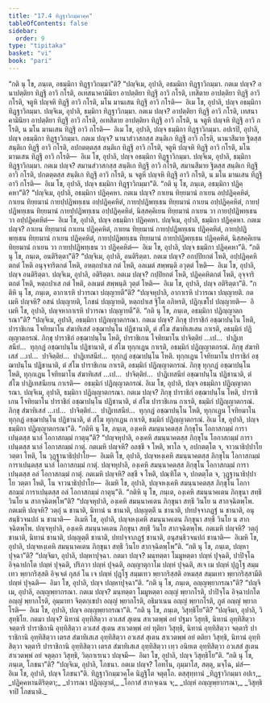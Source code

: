 ```yaml
---
title: "17.4 ทิฏฺฐาวิกมฺมวคฺค"
tableOfContents: false
sidebar:
  order: 9
type: "tipitaka"
basket: "vi"
book: "pari"
---
```



<DynamicBreadcrumb />

<Division number="425" book="pari">

<Paragraph number="1992" book="pari">
“กติ นุ โข, ภนฺเต, อธมฺมิกา ทิฏฺฐาวิกมฺมา”ติ?
</Paragraph>

<Paragraph number="1993" book="pari">
“ปญฺจิเม, อุปาลิ, อธมฺมิกา ทิฏฺฐาวิกมฺมา. กตเม ปญฺจ? อนาปตฺติยา ทิฏฺฐึ อาวิ กโรติ, อเทสนาคามินิยา อาปตฺติยา ทิฏฺฐึ อาวิ กโรติ, เทสิตาย อาปตฺติยา ทิฏฺฐึ อาวิ กโรติ, จตูหิ ปญฺจหิ ทิฏฺฐึ อาวิ กโรติ, มโน มานเสน ทิฏฺฐึ อาวิ กโรติ—  อิเม โข, อุปาลิ, ปญฺจ อธมฺมิกา ทิฏฺฐาวิกมฺมา.
</Paragraph>

<Paragraph number="1994" book="pari">
ปญฺจิเม, อุปาลิ, ธมฺมิกา ทิฏฺฐาวิกมฺมา. กตเม ปญฺจ? อาปตฺติยา ทิฏฺฐึ อาวิ กโรติ, เทสนาคามินิยา อาปตฺติยา ทิฏฺฐึ อาวิ กโรติ, อเทสิตาย อาปตฺติยา ทิฏฺฐึ อาวิ กโรติ, น จตูหิ ปญฺจหิ ทิฏฺฐึ อาวิ กโรติ, น มโน มานเสน ทิฏฺฐึ อาวิ กโรติ—  อิเม โข, อุปาลิ, ปญฺจ ธมฺมิกา ทิฏฺฐาวิกมฺมา.
</Paragraph>

<Paragraph number="1995" book="pari">
อปเรปิ, อุปาลิ, ปญฺจ อธมฺมิกา ทิฏฺฐาวิกมฺมา. กตเม ปญฺจ? นานาสํวาสกสฺส สนฺติเก ทิฏฺฐึ อาวิ กโรติ, นานาสีมาย ฐิตสฺส สนฺติเก ทิฏฺฐึ อาวิ กโรติ, อปกตตฺตสฺส สนฺติเก ทิฏฺฐึ อาวิ กโรติ, จตูหิ ปญฺจหิ ทิฏฺฐึ อาวิ กโรติ, มโน มานเสน ทิฏฺฐึ อาวิ กโรติ—  อิเม โข, อุปาลิ, ปญฺจ อธมฺมิกา ทิฏฺฐาวิกมฺมา.
</Paragraph>

<Paragraph number="1996" book="pari">
ปญฺจิเม, อุปาลิ, ธมฺมิกา ทิฏฺฐาวิกมฺมา. กตเม ปญฺจ? สมานสํวาสกสฺส สนฺติเก ทิฏฺฐึ อาวิ กโรติ, สมานสีมาย ฐิตสฺส สนฺติเก ทิฏฺฐึ อาวิ กโรติ, ปกตตฺตสฺส สนฺติเก ทิฏฺฐึ อาวิ กโรติ, น จตูหิ ปญฺจหิ ทิฏฺฐึ อาวิ กโรติ, น มโน มานเสน ทิฏฺฐึ อาวิ กโรติ—  อิเม โข, อุปาลิ, ปญฺจ ธมฺมิกา ทิฏฺฐาวิกมฺมา”ติ.
</Paragraph>

</Division>
<Division number="426" book="pari">

<Paragraph number="1997" book="pari">
“กติ นุ โข, ภนฺเต, อธมฺมิกา ปฏิคฺคหา”ติ?
</Paragraph>

<Paragraph number="1998" book="pari">
“ปญฺจิเม, อุปาลิ, อธมฺมิกา ปฏิคฺคหา. กตเม ปญฺจ? กาเยน ทิยฺยมานํ กาเยน อปฺปฏิคฺคหิตํ, กาเยน ทิยฺยมานํ กายปฺปฏิพทฺเธน อปฺปฏิคฺคหิตํ, กายปฺปฏิพทฺเธน ทิยฺยมานํ กาเยน อปฺปฏิคฺคหิตํ, กายปฺปฏิพทฺเธน ทิยฺยมานํ กายปฺปฏิพทฺเธน อปฺปฏิคฺคหิตํ, นิสฺสคฺคิเยน ทิยฺยมานํ กาเยน วา กายปฺปฏิพทฺเธน วา อปฺปฏิคฺคหิตํ—  อิเม โข, อุปาลิ, ปญฺจ อธมฺมิกา ปฏิคฺคหา.
</Paragraph>

<Paragraph number="1999" book="pari">
ปญฺจิเม, อุปาลิ, ธมฺมิกา ปฏิคฺคหา. กตเม ปญฺจ? กาเยน ทิยฺยมานํ กาเยน ปฏิคฺคหิตํ, กาเยน ทิยฺยมานํ กายปฺปฏิพทฺเธน ปฏิคฺคหิตํ, กายปฺปฏิพทฺเธน ทิยฺยมานํ กาเยน ปฏิคฺคหิตํ, กายปฺปฏิพทฺเธน ทิยฺยมานํ กายปฺปฏิพทฺเธน ปฏิคฺคหิตํ, นิสฺสคฺคิเยน ทิยฺยมานํ กาเยน วา กายปฺปฏิพทฺเธน วา ปฏิคฺคหิตํ—  อิเม โข, อุปาลิ, ปญฺจ ธมฺมิกา ปฏิคฺคหา”ติ.
</Paragraph>

</Division>
<Division number="427" book="pari">

<Paragraph number="2000" book="pari">
“กติ นุ โข, ภนฺเต, อนติริตฺตา”ติ?
</Paragraph>

<Paragraph number="2001" book="pari">
“ปญฺจิเม, อุปาลิ, อนติริตฺตา. กตเม ปญฺจ? อกปฺปิยกตํ โหติ, อปฺปฏิคฺคหิตกตํ โหติ อนุจฺจาริตกตํ โหติ, อหตฺถปาเส กตํ โหติ, อลเมตํ สพฺพนฺติ อวุตฺตํ โหติ—  อิเม โข, อุปาลิ, ปญฺจ อนติริตฺตา.
</Paragraph>

<Paragraph number="2002" book="pari">
ปญฺจิเม, อุปาลิ, อติริตฺตา. กตเม ปญฺจ? กปฺปิยกตํ โหติ, ปฏิคฺคหิตกตํ โหติ, อุจฺจาริตกตํ โหติ, หตฺถปาเส กตํ โหติ, อลเมตํ สพฺพนฺติ วุตฺตํ โหติ—  อิเม โข, อุปาลิ, ปญฺจ อติริตฺตา”ติ.
</Paragraph>

</Division>
<Division number="428" book="pari">

<Paragraph number="2003" book="pari">
“กติหิ นุ โข, ภนฺเต, อากาเรหิ ปวารณา ปญฺญายตี”ติ?
</Paragraph>

<Paragraph number="2004" book="pari">
“ปญฺจหุปาลิ, อากาเรหิ ปวารณา ปญฺญายติ. กตเมหิ ปญฺจหิ? อสนํ ปญฺญายติ, โภชนํ ปญฺญายติ, หตฺถปาเส ฐิโต อภิหรติ, ปฏิกฺเขโป ปญฺญายติ—  อิเมหิ โข, อุปาลิ, ปญฺจหากาเรหิ ปวารณา ปญฺญายตี”ติ.
</Paragraph>

</Division>
<Division number="429" book="pari">

<Paragraph number="2005" book="pari">
“กติ นุ โข, ภนฺเต, อธมฺมิกา ปฏิญฺญาตกรณา”ติ?
</Paragraph>

<Paragraph number="2006" book="pari">
“ปญฺจิเม, อุปาลิ, อธมฺมิกา ปฏิญฺญาตกรณา. กตเม ปญฺจ? ภิกฺขุ ปาราชิกํ อชฺฌาปนฺโน โหติ, ปาราชิเกน โจทิยมาโน สํฆาทิเสสํ อชฺฌาปนฺโน ปฏิชานาติ, ตํ สํโฆ สํฆาทิเสเสน กาเรติ, อธมฺมิกํ ปฏิญฺญาตกรณํ. ภิกฺขุ ปาราชิกํ อชฺฌาปนฺโน โหติ, ปาราชิเกน โจทิยมาโน ปาจิตฺติยํ …เป…  ปาฏิเทสนียํ…  ทุกฺกฏํ อชฺฌาปนฺโน ปฏิชานาติ, ตํ สํโฆ ทุกฺกเฏน กาเรติ, อธมฺมิกํ ปฏิญฺญาตกรณํ. ภิกฺขุ สํฆาทิเสสํ …เป…  ปาจิตฺติยํ…  ปาฏิเทสนียํ…  ทุกฺกฏํ อชฺฌาปนฺโน โหติ. ทุกฺกเฏน โจทิยมาโน ปาราชิกํ อชฺฌาปนฺโน ปฏิชานาติ, ตํ สํโฆ ปาราชิเกน กาเรติ, อธมฺมิกํ ปฏิญฺญาตกรณํ. ภิกฺขุ ทุกฺกฏํ อชฺฌาปนฺโน โหติ, ทุกฺกเฏน โจทิยมาโน สํฆาทิเสสํ …เป…  ปาจิตฺติยํ…  ปาฏิเทสนียํ อชฺฌาปนฺโน ปฏิชานาติ, ตํ สํโฆ ปาฏิเทสนีเยน กาเรติ—  อธมฺมิกํ ปฏิญฺญาตกรณํ. อิเม โข, อุปาลิ, ปญฺจ อธมฺมิกา ปฏิญฺญาตกรณา.
</Paragraph>

<Paragraph number="2007" book="pari">
ปญฺจิเม, อุปาลิ, ธมฺมิกา ปฏิญฺญาตกรณา. กตเม ปญฺจ? ภิกฺขุ ปาราชิกํ อชฺฌาปนฺโน โหติ, ปาราชิเกน โจทิยมาโน ปาราชิกํ อชฺฌาปนฺโน ปฏิชานาติ, ตํ สํโฆ ปาราชิเกน กาเรติ, ธมฺมิกํ ปฏิญฺญาตกรณํ. ภิกฺขุ สํฆาทิเสสํ …เป…  ปาจิตฺติยํ…  ปาฏิเทสนียํ…  ทุกฺกฏํ อชฺฌาปนฺโน โหติ, ทุกฺกเฏน โจทิยมาโน ทุกฺกฏํ อชฺฌาปนฺโน ปฏิชานาติ, ตํ สํโฆ ทุกฺกเฏน กาเรติ, ธมฺมิกํ ปฏิญฺญาตกรณํ. อิเม โข, อุปาลิ, ปญฺจ ธมฺมิกา ปฏิญฺญาตกรณา”ติ.
</Paragraph>

</Division>
<Division number="430" book="pari">

<Paragraph number="2008" book="pari">
“กติหิ นุ โข, ภนฺเต, องฺเคหิ สมนฺนาคตสฺส ภิกฺขุโน โอกาสกมฺมํ การาเปนฺตสฺส นาลํ โอกาสกมฺมํ กาตุนฺ”ติ?
</Paragraph>

<Paragraph number="2009" book="pari">
“ปญฺจหุปาลิ, องฺเคหิ สมนฺนาคตสฺส ภิกฺขุโน โอกาสกมฺมํ การาเปนฺตสฺส นาลํ โอกาสกมฺมํ กาตุํ. กตเมหิ ปญฺจหิ? อลชฺชี จ โหติ, พาโล จ, อปกตตฺโต จ, จาวนาธิปฺปาโย วตฺตา โหติ, โน วุฏฺฐานาธิปฺปาโย—  อิเมหิ โข, อุปาลิ, ปญฺจหงฺเคหิ สมนฺนาคตสฺส ภิกฺขุโน โอกาสกมฺมํ การาเปนฺตสฺส นาลํ โอกาสกมฺมํ กาตุํ.
</Paragraph>

<Paragraph number="2010" book="pari">
ปญฺจหุปาลิ, องฺเคหิ สมนฺนาคตสฺส ภิกฺขุโน โอกาสกมฺมํ การาเปนฺตสฺส อลํ โอกาสกมฺมํ กาตุํ. กตเมหิ ปญฺจหิ? ลชฺชี จ โหติ, ปณฺฑิโต จ, ปกตตฺโต จ, วุฏฺฐานาธิปฺปาโย วตฺตา โหติ, โน จาวนาธิปฺปาโย—  อิเมหิ โข, อุปาลิ, ปญฺจหงฺเคหิ สมนฺนาคตสฺส ภิกฺขุโน โอกาสกมฺมํ การาเปนฺตสฺส อลํ โอกาสกมฺมํ กาตุนฺ”ติ.
</Paragraph>

</Division>
<Division number="431" book="pari">

<Paragraph number="2011" book="pari">
“กติหิ นุ โข, ภนฺเต, องฺเคหิ สมนฺนาคเตน ภิกฺขุนา สทฺธึ วินโย น สากจฺฉิตพฺโพ”ติ?
</Paragraph>

<Paragraph number="2012" book="pari">
“ปญฺจหุปาลิ, องฺเคหิ สมนฺนาคเตน ภิกฺขุนา สทฺธึ วินโย น สากจฺฉิตพฺโพ. กตเมหิ ปญฺจหิ? วตฺถุํ น ชานาติ, นิทานํ น ชานาติ, ปญฺญตฺตึ น ชานาติ, ปทปจฺจาภฏฺฐํ น ชานาติ, อนุสนฺธิวจนปถํ น ชานาติ—  อิเมหิ โข, อุปาลิ, ปญฺจหงฺเคหิ สมนฺนาคเตน ภิกฺขุนา สทฺธึ วินโย น สากจฺฉิตพฺโพ.
</Paragraph>

<Paragraph number="2013" book="pari">
ปญฺจหุปาลิ, องฺเคหิ สมนฺนาคเตน ภิกฺขุนา สทฺธึ วินโย สากจฺฉิตพฺโพ. กตเมหิ ปญฺจหิ? วตฺถุํ ชานาติ, นิทานํ ชานาติ, ปญฺญตฺตึ ชานาติ, ปทปจฺจาภฏฺฐํ ชานาติ, อนุสนฺธิวจนปถํ ชานาติ—  อิเมหิ โข, อุปาลิ, ปญฺจหงฺเคหิ สมนฺนาคเตน ภิกฺขุนา สทฺธึ วินโย สากจฺฉิตพฺโพ”ติ.
</Paragraph>

</Division>
<Division number="432" book="pari">

<Paragraph number="2014" book="pari">
“กติ นุ โข, ภนฺเต, ปญฺหาปุจฺฉา”ติ?
</Paragraph>

<Paragraph number="2015" book="pari">
“ปญฺจิมา, อุปาลิ, ปญฺหาปุจฺฉา. กตมา ปญฺจ? มนฺทตฺตา โมมูหตฺตา ปญฺหํ ปุจฺฉติ, ปาปิจฺโฉ อิจฺฉาปกโต ปญฺหํ ปุจฺฉติ, ปริภวา ปญฺหํ ปุจฺฉติ, อญฺญาตุกาโม ปญฺหํ ปุจฺฉติ, สเจ เม ปญฺหํ ปุฏฺโฐ สมฺมเทว พฺยากริสฺสติ อิจฺเจตํ กุสลํ โน เจ ปญฺหํ ปุฏฺโฐ สมฺมเทว พฺยากริสฺสติ อหมสฺส สมฺมเทว พฺยากริสฺสามีติ ปญฺหํ ปุจฺฉติ—  อิมา โข, อุปาลิ, ปญฺจ ปญฺหาปุจฺฉา”ติ.
</Paragraph>

</Division>
<Division number="433" book="pari">

<Paragraph number="2016" book="pari">
“กติ นุ โข, ภนฺเต, อญฺญพฺยากรณา”ติ?
</Paragraph>

<Paragraph number="2017" book="pari">
“ปญฺจิเม, อุปาลิ, อญฺญพฺยากรณา. กตเม ปญฺจ? มนฺทตฺตา โมมูหตฺตา อญฺญํ พฺยากโรติ, ปาปิจฺโฉ อิจฺฉาปกโต อญฺญํ พฺยากโรติ, อุมฺมาทา จิตฺตกฺเขปา อญฺญํ พฺยากโรติ, อธิมาเนน อญฺญํ พฺยากโรติ, ภูตํ อญฺญํ พฺยากโรติ—  อิเม โข, อุปาลิ, ปญฺจ อญฺญพฺยากรณา”ติ.
</Paragraph>

</Division>
<Division number="434" book="pari">

<Paragraph number="2018" book="pari">
“กติ นุ โข, ภนฺเต, วิสุทฺธิโย”ติ?
</Paragraph>

<Paragraph number="2019" book="pari">
“ปญฺจิมา, อุปาลิ, วิสุทฺธิโย. กตมา ปญฺจ? นิทานํ อุทฺทิสิตฺวา อวเสสํ สุเตน สาเวตพฺพํ อยํ ปฐมา วิสุทฺธิ, นิทานํ อุทฺทิสิตฺวา จตฺตาริ ปาราชิกานิ อุทฺทิสิตฺวา อวเสสํ สุเตน สาเวตพฺพํ อยํ ทุติยา วิสุทฺธิ, นิทานํ อุทฺทิสิตฺวา จตฺตาริ ปาราชิกานิ อุทฺทิสิตฺวา เตรส สํฆาทิเสเส อุทฺทิสิตฺวา อวเสสํ สุเตน สาเวตพฺพํ อยํ ตติยา วิสุทฺธิ, นิทานํ อุทฺทิสิตฺวา จตฺตาริ ปาราชิกานิ อุทฺทิสิตฺวา เตรส สํฆาทิเสเส อุทฺทิสิตฺวา เทฺว อนิยเต อุทฺทิสิตฺวา อวเสสํ สุเตน สาเวตพฺพํ อยํ จตุตฺถา วิสุทฺธิ, วิตฺถาเรเนว ปญฺจมี—  อิมา โข, อุปาลิ, ปญฺจ วิสุทฺธิโย”ติ.
</Paragraph>

</Division>
<Division number="435" book="pari">

<Paragraph number="2020" book="pari">
“กติ นุ โข, ภนฺเต, โภชนา”ติ?
</Paragraph>

<Paragraph number="2021" book="pari">
“ปญฺจิเม, อุปาลิ, โภชนา. กตเม ปญฺจ? โอทโน, กุมฺมาโส, สตฺตุ, มจฺโฉ, มํสํ—  อิเม โข, อุปาลิ, ปญฺจ โภชนา”ติ.

</Paragraph>
</Division>

<Paragraph number="2022" type="center" book="pari">
ทิฏฺฐาวิกมฺมวคฺโค นิฏฺฐิโต จตุตฺโถ.



</Paragraph>

<Paragraph number="2023" type="center" book="pari">
ตสฺสุทฺทานํ


</Paragraph>

<Paragraph number="2024" type="verses" book="pari">
_ทิฏฺฐาวิกมฺมา อปเร,_  
_ปฏิคฺคหานติริตฺตา;_  
_ปวารณา ปฏิญฺญาตํ,_  
_โอกาสํ สากจฺเฉน จ;_  
_ปญฺหํ อญฺญพฺยากรณา,_  
_วิสุทฺธิ จาปิ โภชนาติ._
</Paragraph>